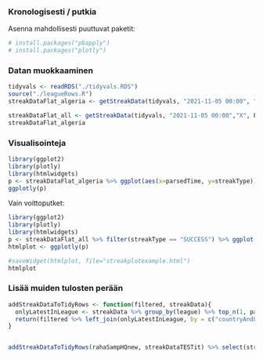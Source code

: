 
### Kronologisesti / putkia

Asenna mahdollisesti puuttuvat paketit:

```r
# install.packages("pbapply")
# install.packages("plotly")
```

### Datan muokkaaminen


```r
tidyvals <- readRDS("./tidyvals.RDS")
source("./leagueRows.R")
streakDataFlat_algeria <- getStreakData(tidyvals, "2021-11-05 00:00", "X", F, c("Algeria Division 1", "Algeria Division 2"))

streakDataFlat_all <- getStreakData(tidyvals, "2021-11-05 00:00","X", F)
streakDataFlat_algeria

```


### Visualisointeja

```r
library(ggplot2)
library(plotly)
library(htmlwidgets)
p <- streakDataFlat_algeria %>% ggplot(aes(x=parsedTime, y=streakType))  + geom_point(aes(size=streakLength, color=league), position=position_jitter()) 
ggplotly(p)

```

Vain voittoputket:

```r
library(ggplot2)
library(plotly)
library(htmlwidgets)
p <- streakDataFlat_all %>% filter(streakType == "SUCCESS") %>% ggplot(aes(x=parsedTime, y=streakType))  + geom_point(aes(size=streakLength, color=league), position=position_jitter()) 
htmlplot <- ggplotly(p)

#saveWidget(htmlplot, file="streakplotexample.html")
htmlplot

```

### Lisää muiden tulosten perään

```r

addStreakDataToTidyRows <- function(filtered, streakData){
  onlyLatestInLeague <- streakData %>% group_by(league) %>% top_n(1, parsedTime)  %>% rename(streakTime=parsedTime)
  return(filtered %>% left_join(onlyLatestInLeague, by = c("countryAndLeague" = "league")))
}


addStreakDataToTidyRows(rahaSampHQnew, streakDataTESTit) %>% select(streakTime, streakType, streakLength)

```







